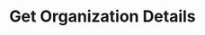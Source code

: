 ---
title: Get Organization Details
openapi: "GET /api/org_details/{org}/"
sidebarTitle: Get Organization Details
---